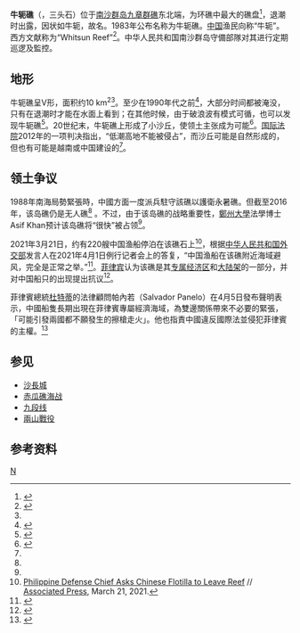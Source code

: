 {{Infobox Disputed Islands
| plural = yes
| name             =牛轭礁
| image name       = 
| image caption    = 
| image size       = 
| locator map      = {{Location map+|Spratly_Islands|float=center|width=300|caption=牛轭礁的位置 
|places=
{{location map~ |Spratly_Islands|marksize=6 |lat=9.96666666 |long=114.65
|label='''牛轭礁
''' |position=bottom}}
}}
| map_custom       = yes
| native name      = 
| native name link = 
| other_names         =Whitsun Reef 
| location         = [[南海|南海]]
| coordinates      = {{Coord|9|58||N|114|39||E|display=inline,title}}
| archipelago      = [[南沙群岛|南沙群岛]]
| total islands    = 
| major islands    = 
| area             =
| length           =
| width            =
| coastline        =
| highest mount    = 
| elevation        = 
| country claim = {{PRC}}
| country claim divisions         =[[海南省|海南省]][[三沙市|三沙市]] 
| country claim divisions title   =[[地级行政区|市]]
| country 1 claim                         = {{VNM}}
| country 1 claim divisions title   =[[縣|縣]]
| country 1 claim divisions         =[[慶和省|慶和省]][[長沙島縣|長沙島縣]] 
| country 2 claim = {{ROC}}
| country 2 claim divisions title=[[直辖市_(中华民国)|直辖市]]
| country 2 claim divisions=[[高雄市|高雄市]][[旗津區|旗津區]]
| country 3 claim = {{PHL}}
| country 3 claim divisions title=市
| country 3 claim divisions=[[巴拉望省|巴拉望省]][[卡拉揚市|卡拉揚市]]
| population       = 
| population as of = 
| density          = 
| ethnic groups    = 
| additional info  =
}} 
{{九章群礁}}
'''牛轭礁'''（{{vie|v=Đá Ba Đầu|hn=𥒥𠀧頭}}，三头石）位于[[南沙群岛|南沙群岛]][[九章群礁|九章群礁]]东北端，为环礁中最大的礁盘<ref name="durham">{{cite book |author=Hancox, David; Prescott, Victor |title=A Geographical Description of the Spratly Islands and an Account of Hydrographic Surveys amongst Those Islands |year=1995 |publisher=University of Durham, International Boundaries Research Unit |series=Maritime Briefings |volume=1 |issue=6 |isbn=978-1897643181 |page=11}}</ref>，退潮时出露，因状如牛轭，故名。1983年公布名称为牛轭礁。[[中国|中国]]渔民向称“牛轭”。西方文献称为“Whitsun Reef”<ref>{{cite book zh |author=广东省地名委员会 |title=《南海诸岛地名资料汇编》 |format=M |edition=1 |location=广州 |publisher=广东省地图出版社 |date=1988 |pages=199|id= ISBN 80522-023-9}}</ref>。中华人民共和国南沙群岛守備部隊对其进行定期巡逻及監控。

== 地形 ==
牛轭礁呈V形，面积约10 km<sup>2</sup><ref name="durham"/>。至少在1990年代之前<ref name="Khan">{{cite journal |last1=Khan |last2=Ullah |first1=Asif |first2=Maseeh |title=South China Sea Dispute Under Law of Sea |date=2018 |issue=3239127|journal=SSRN|url=https://www.researchgate.net/profile/Asif_Khan26/publication/327564800_South_China_Sea_Dispute_Under_Law_of_Sea/links/5cecaab2299bf109da750bb9/South-China-Sea-Dispute-Under-Law-of-Sea.pdf }}</ref>，大部分时间都被淹没，只有在退潮时才能在水面上看到；在其他时候，由于破浪波有模式可循，也可以发现牛轭礁<ref name="s161">{{cite book |title=Sailing Directions 161 (Enroute) - South China Sea and the Gulf of Thailand |year=2011 |edition=13 |location=Bethesda, Maryland |publisher=National Geospatial-Intelligence Agency |page=11}}</ref>。20世纪末，牛轭礁上形成了小沙丘，使领土主张成为可能<ref name="Vuving">{{cite journal |last1=Vuving |first1=Alexander L |title=South China Sea: Who Occupies What in the Spratlys? |journal=The Diplomat |date=May 6, 2016 |url=https://www.academia.edu/download/51085353/Who_Occupies_What_in_the_Spratlys.pdf}}</ref>。[[国际法院|国际法院]]2012年的一项判决指出，“低潮高地不能被侵占”，而沙丘可能是自然形成的，但也有可能是越南或中国建设的<ref name="Khan"/>。

== 领土争议 ==
1988年南海局勢緊張時，中國方面一度派兵駐守該礁以護衛永暑礁。但截至2016年，该岛礁仍是无人礁<ref name="Vuving"/> 。不过，由于该岛礁的战略重要性，[[鄭州大學|鄭州大學]]法學博士Asif Khan预计该岛礁将“很快”被占领<ref name=Khan/>。

2021年3月21日，约有220艘中国渔船停泊在该礁石上<ref>[https://www.voanews.com/east-asia-pacific/philippine-defense-chief-asks-chinese-flotilla-leave-reef Philippine Defense Chief Asks Chinese Flotilla to Leave Reef] {{Wayback|url=https://www.voanews.com/east-asia-pacific/philippine-defense-chief-asks-chinese-flotilla-leave-reef |date=20210323052402 }} // [[Associated_Press|Associated Press]], March 21, 2021.</ref>，根据[[中华人民共和国外交部|中华人民共和国外交部]]发言人在2021年4月1日例行记者会上的答复，“中国渔船在该礁附近海域避风，完全是正常之举。”<ref>{{Cite web |url=https://www.fmprc.gov.cn/web/fyrbt_673021/jzhsl_673025/t1866238.shtml |title=存档副本 |access-date=2021-06-06 |archive-date=2021-04-17 |archive-url=https://web.archive.org/web/20210417162908/https://www.fmprc.gov.cn/web/fyrbt_673021/jzhsl_673025/t1866238.shtml |dead-url=no }}</ref>。[[菲律宾|菲律宾]]认为该礁是其[[专属经济区|专属经济区]]和[[大陆架|大陆架]]的一部分，并对中国船只的出现提出抗议<ref name="npr">{{cite news |last1=Newman |first1=Scott |title=Philippines Calls On China To Remove Massive Fishing Fleet At Disputed Reef |url=https://www.npr.org/2021/03/22/979923065/philippines-calls-on-china-to-remove-massive-fishing-fleet-at-disputed-reef |access-date=23 March 2021 |publisher=NPR |date=22 March 2021 |archive-date=2021-04-15 |archive-url=https://web.archive.org/web/20210415035228/https://www.npr.org/2021/03/22/979923065/philippines-calls-on-china-to-remove-massive-fishing-fleet-at-disputed-reef |dead-url=no }}</ref>。

菲律賓總統[[杜特蒂|杜特蒂]]的法律顧問帕內若（Salvador Panelo）在4月5日發布聲明表示，中國船隻長期出現在菲律賓專屬經濟海域，為雙邊關係帶來不必要的緊張，「可能引發兩國都不願發生的擦槍走火」。他也指責中國違反國際法並侵犯菲律賓的主權。<ref>{{cite news |title=菲總統府態度轉硬 警告中國入侵海域恐擦槍走火 |url=https://www.cna.com.tw/news/aopl/202104050177.aspx |agency=中央社 |date=2021-04-05 |accessdate=2021-04-05 |archive-date=2021-04-05 |archive-url=https://web.archive.org/web/20210405125633/https://www.cna.com.tw/news/aopl/202104050177.aspx |dead-url=no }}</ref>

==参见==
* [[沙長城|沙長城]]
* [[赤瓜礁海战|赤瓜礁海战]]
* [[九段线|九段线]]
* [[兩山戰役|兩山戰役]]

==参考资料==
{{reflist}}

{{South China Sea Islands}}

[[Category:南沙群岛|N]]